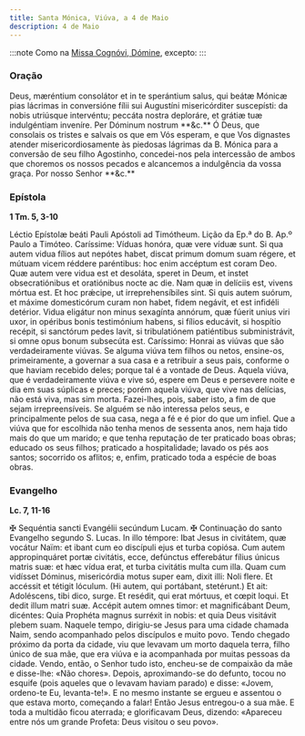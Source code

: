 ```yaml
---
title: Santa Mónica, Viúva, a 4 de Maio
description: 4 de Maio
---
```


:::note
Como na [Missa Cognóvi, Dómine](/missal/comum/24nemvirgensnemmartires), excepto:
:::

### Oração

<div class="side-by-side not-content">
  <span class="text-justify">
    Deus, mæréntium consolátor et in te sperántium salus, qui beátæ Mónicæ pias
    lácrimas in conversióne fílii sui Augustíni misericórditer suscepísti: da
    nobis utriúsque intervéntu; peccáta nostra deploráre, et grátiæ tuæ
    indulgéntiam inveníre. Per Dóminum nostrum **&c.**
  </span>
  <span class="text-justify">
    Ó Deus, que consolais os tristes e salvais os que em Vós esperam, e que Vos
    dignastes atender misericordiosamente às piedosas lágrimas da B. Mónica para
    a conversão de seu filho Agostinho, concedei-nos pela intercessão de ambos
    que choremos os nossos pecados e alcancemos a indulgência da vossa graça.
    Por nosso Senhor **&c.**
  </span>
</div>

### Epístola

**1 Tm. 5, 3-10**

<div class="side-by-side not-content">
  <span class="text-justify">
    Léctio Epístolæ beáti Pauli Apóstoli ad Timótheum.
  </span>
  <span class="text-justify">Lição da Ep.ª do B. Ap.º Paulo a Timóteo.</span>
  <span class="text-justify">
    Caríssime: Víduas honóra, quæ vere víduæ sunt. Si qua autem vidua fílios aut
    nepótes habet, discat primum domum suam régere, et mútuam vicem réddere
    paréntibus: hoc enim accéptum est coram Deo. Quæ autem vere vidua est et
    desoláta, speret in Deum, et instet obsecratiónibus et oratiónibus nocte ac
    die. Nam quæ in delíciis est, vivens mórtua est. Et hoc prǽcipe, ut
    irreprehensíbiles sint. Si quis autem suórum, et máxime domesticórum curam
    non habet, fidem negávit, et est infidéli detérior. Vidua eligátur non minus
    sexagínta annórum, quæ fúerit unius viri uxor, in opéribus bonis testimónium
    habens, si fílios educávit, si hospítio recépit, si sanctórum pedes lavit,
    si tribulatiónem patiéntibus subministrávit, si omne opus bonum subsecúta
    est.
  </span>
  <span class="text-justify">
    Caríssimo: Honrai as viúvas que são verdadeiramente viúvas. Se alguma viúva
    tem filhos ou netos, ensine-os, primeiramente, a governar a sua casa e a
    retribuir a seus pais, conforme o que haviam recebido deles; porque tal é a
    vontade de Deus. Aquela viúva, que é verdadeiramente viúva e vive só, espere
    em Deus e persevere noite e dia em suas súplicas e preces; porém aquela
    viúva, que vive nas delícias, não está viva, mas sim morta. Fazei-lhes,
    pois, saber isto, a fim de que sejam irrepreensíveis. Se alguém se não
    interessa pelos seus, e principalmente pelos de sua casa, nega a fé e é pior
    do que um infiel. Que a viúva que for escolhida não tenha menos de sessenta
    anos, nem haja tido mais do que um marido; e que tenha reputação de ter
    praticado boas obras; educado os seus filhos; praticado a hospitalidade;
    lavado os pés aos santos; socorrido os aflitos; e, enfim, praticado toda a
    espécie de boas obras.
  </span>
</div>

### Evangelho

**Lc. 7, 11-16**

<div class="side-by-side not-content">
  <span class="text-justify">
    <span class="text-red-500">✠</span> Sequéntia sancti Evangélii secúndum
    Lucam.
  </span>
  <span class="text-justify">
    <span class="text-red-500">✠</span> Continuação do santo Evangelho segundo
    S. Lucas.
  </span>
  <span class="text-justify">
    In illo témpore: Ibat Jesus in civitátem, quæ vocátur Naïm: et ibant cum eo
    discípuli ejus et turba copiósa. Cum autem appropinquáret portæ civitátis,
    ecce, defúnctus efferebátur fílius únicus matris suæ: et hæc vídua erat, et
    turba civitátis multa cum illa. Quam cum vidísset Dóminus, misericórdia
    motus super eam, dixit illi: Noli flere. Et accéssit et tétigit lóculum. (Hi
    autem, qui portábant, stetérunt.) Et ait: Adoléscens, tibi dico, surge. Et
    resédit, qui erat mórtuus, et cœpit loqui. Et dedit illum matri suæ. Accépit
    autem omnes timor: et magnificábant Deum, dicéntes: Quia Prophéta magnus
    surréxit in nobis: et quia Deus visitávit plebem suam.
  </span>
  <span class="text-justify">
    Naquele tempo, dirigiu-se Jesus para uma cidade chamada Naim, sendo
    acompanhado pelos discípulos e muito povo. Tendo chegado próximo da porta da
    cidade, viu que levavam um morto daquela terra, filho único de sua mãe, que
    era viúva e ia acompanhada por muitas pessoas da cidade. Vendo, então, o
    Senhor tudo isto, encheu-se de compaixão da mãe e disse-lhe: «Não chores».
    Depois, aproximando-se do defunto, tocou no esquife (pois aqueles que o
    levavam haviam parado) e disse: «Jovem, ordeno-te Eu, levanta-te!». E no
    mesmo instante se ergueu e assentou o que estava morto, começando a falar!
    Então Jesus entregou-o a sua mãe. E toda a multidão ficou aterrada; e
    glorificavam Deus, dizendo: «Apareceu entre nós um grande Profeta: Deus
    visitou o seu povo».
  </span>
</div>
